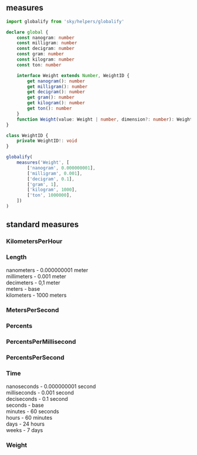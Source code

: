 
<Nav root='../../' selected="standard/measures" />

## measures
```typescript
import globalify from 'sky/helpers/globalify'

declare global {
    const nanogram: number
    const milligram: number
    const decigram: number
    const gram: number
    const kilogram: number
    const ton: number

    interface Weight extends Number, WeightID {
        get nanogram(): number
        get milligram(): number
        get decigram(): number
        get gram(): number
        get kilogram(): number
        get ton(): number
    }
    function Weight(value: Weight | number, dimension?: number): Weight
}

class WeightID {
    private WeightID!: void
}

globalify(
    measures('Weight', [
        ['nanogram', 0.000000001],
        ['milligram', 0.001],
        ['decigram', 0.1],
        ['gram', 1],
        ['kilogram', 1000],
        ['ton', 1000000],
    ])
)
```

## standard measures
### KilometersPerHour

### Length
nanometers - 0.000000001 meter\
millimeters - 0.001 meter\
decimeters - 0,1 meter\
meters - base\
kilometers - 1000 meters

### MetersPerSecond

### Percents

### PercentsPerMillisecond

### PercentsPerSecond

### Time
nanoseconds - 0.000000001 second\
milliseconds - 0.001 second\
deciseconds - 0.1 second\
seconds - base\
minutes - 60 seconds\
hours - 60 minutes\
days - 24 hours\
weeks - 7 days

### Weight
